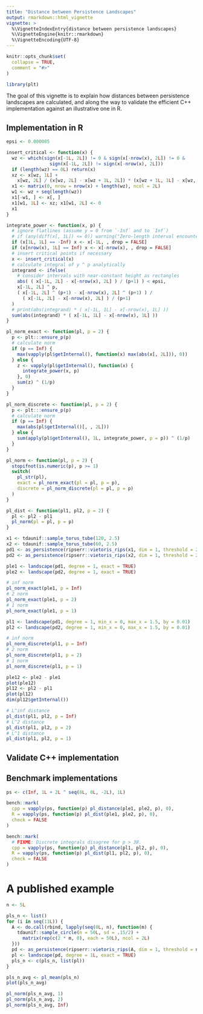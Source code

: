```yaml
---
title: "Distance between Persistence Landscapes"
output: rmarkdown::html_vignette
vignette: >
  %\VignetteIndexEntry{distance between persistence landscapes}
  %\VignetteEngine{knitr::rmarkdown}
  %\VignetteEncoding{UTF-8}
---
```


```r
knitr::opts_chunk$set(
  collapse = TRUE,
  comment = "#>"
)
```

```r
library(plt)
```

The goal of this vignette is to explain how distances between persistence landscapes are calculated, and along the way to validate the efficient C++ implementation against an illustrative one in R.

## Implementation in R

```r
epsi <- 0.000005
```

```r
insert_critical <- function(x) {
  wz <- which(sign(x[-1L, 2L]) != 0 & sign(x[-nrow(x), 2L]) != 0 &
                sign(x[-1L, 2L]) != sign(x[-nrow(x), 2L]))
  if (length(wz) == 0L) return(x)
  xz <- x[wz, 1L] +
    x[wz, 2L] / (x[wz, 2L] - x[wz + 1L, 2L]) * (x[wz + 1L, 1L] - x[wz, 1L])
  x1 <- matrix(0, nrow = nrow(x) + length(wz), ncol = 2L)
  w1 <- wz + seq(length(wz))
  x1[-w1, ] <- x[, ]
  x1[w1, 1L] <- xz; x1[w1, 2L] <- 0
  x1
}
```

```r
integrate_power <- function(x, p) {
  # ignore flatlines (assume y = 0 from `-Inf` and to `Inf`)
  # if (any(diff(x[, 1L]) <= 0)) warning("Zero-length interval encountered.")
  if (x[1L, 1L] == -Inf) x <- x[-1L, , drop = FALSE]
  if (x[nrow(x), 1L] == Inf) x <- x[-nrow(x), , drop = FALSE]
  # insert critical points if necessary
  x <- insert_critical(x)
  # calculate integral of y ^ p analytically
  integrand <- ifelse(
    # consider intervals with near-constant height as rectangles
    abs( ( x[-1L, 2L] - x[-nrow(x), 2L] ) / (p+1) ) < epsi,
    x[-1L, 2L] ^ p,
    ( x[-1L, 2L] ^ (p+1) - x[-nrow(x), 2L] ^ (p+1) ) /
      ( x[-1L, 2L] - x[-nrow(x), 2L] ) / (p+1)
  )
  # print(abs(integrand) * ( x[-1L, 1L] - x[-nrow(x), 1L] ))
  sum(abs(integrand) * ( x[-1L, 1L] - x[-nrow(x), 1L] ))
}
```

```r
pl_norm_exact <- function(pl, p = 2) {
  p <- plt:::ensure_p(p)
  # calculate norm
  if (p == Inf) {
    max(vapply(pl$getInternal(), function(x) max(abs(x[, 2L])), 0))
  } else {
    z <- vapply(pl$getInternal(), function(x) {
      integrate_power(x, p)
    }, 0)
    sum(z) ^ (1/p)
  }
}
```

```r
pl_norm_discrete <- function(pl, p = 2) {
  p <- plt:::ensure_p(p)
  # calculate norm
  if (p == Inf) {
    max(abs(pl$getInternal()[, , 2L]))
  } else {
    sum(apply(pl$getInternal(), 1L, integrate_power, p = p)) ^ (1/p)
  }
}
```

```r
pl_norm <- function(pl, p = 2) {
  stopifnot(is.numeric(p), p >= 1)
  switch(
    pl_str(pl),
    exact = pl_norm_exact(pl = pl, p = p),
    discrete = pl_norm_discrete(pl = pl, p = p)
  )
}
```

```r
pl_dist <- function(pl1, pl2, p = 2) {
  pl <- pl2 - pl1
  pl_norm(pl = pl, p = p)
}
```

```r
x1 <- tdaunif::sample_torus_tube(120, 2.5)
x2 <- tdaunif::sample_torus_tube(60, 2.5)
pd1 <- as_persistence(ripserr::vietoris_rips(x1, dim = 1, threshold = 2))
pd2 <- as_persistence(ripserr::vietoris_rips(x2, dim = 1, threshold = 2))
```

```r
ple1 <- landscape(pd1, degree = 1, exact = TRUE)
ple2 <- landscape(pd2, degree = 1, exact = TRUE)
```

```r
# inf norm
pl_norm_exact(ple1, p = Inf)
# 2 norm
pl_norm_exact(ple1, p = 2)
# 1 norm
pl_norm_exact(ple1, p = 1)
```

```r
pl1 <- landscape(pd1, degree = 1, min_x = 0, max_x = 1.5, by = 0.01)
pl2 <- landscape(pd2, degree = 1, min_x = 0, max_x = 1.5, by = 0.01)
```

```r
# inf norm
pl_norm_discrete(pl1, p = Inf)
# 2 norm
pl_norm_discrete(pl1, p = 2)
# 1 norm
pl_norm_discrete(pl1, p = 1)
```

```r
ple12 <- ple2 - ple1
plot(ple12)
pl12 <- pl2 - pl1
plot(pl12)
dim(pl12$getInternal())
```

```r
# L^inf distance
pl_dist(pl1, pl2, p = Inf)
# L^2 distance
pl_dist(pl1, pl2, p = 2)
# L^1 distance
pl_dist(pl1, pl2, p = 1)
```

## Validate C++ implementation



## Benchmark implementations

```r
ps <- c(Inf, 1L + 2L ^ seq(8L, 0L, -2L), 1L)
```

```r
bench::mark(
  cpp = vapply(ps, function(p) pl_distance(ple1, ple2, p), 0),
  R = vapply(ps, function(p) pl_dist(ple1, ple2, p), 0),
  check = FALSE
)
```

```r
bench::mark(
  # FIXME: Discrete integrals disagree for p > 38.
  cpp = vapply(ps, function(p) pl_distance(pl1, pl2, p), 0),
  R = vapply(ps, function(p) pl_dist(pl1, pl2, p), 0),
  check = FALSE
)
```

# A published example

```r
n <- 5L

pls_n <- list()
for (i in seq(11L)) {
  A <- do.call(rbind, lapply(seq(0L, n), function(m) {
    tdaunif::sample_circle(n = 50L, sd = .15/2) +
      matrix(rep(c(2 * m, 0), each = 50L), ncol = 2L)
  }))
  pd <- as_persistence(ripserr::vietoris_rips(A, dim = 1, threshold = n * 2))
  pl <- landscape(pd, degree = 1L, exact = TRUE)
  pls_n <- c(pls_n, list(pl))
}

pls_n_avg <- pl_mean(pls_n)
plot(pls_n_avg)

pl_norm(pls_n_avg, 1)
pl_norm(pls_n_avg, 2)
pl_norm(pls_n_avg, Inf)
```
